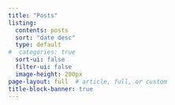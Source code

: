 ```yaml
---
title: "Posts"
listing:
  contents: posts
  sort: "date desc"
  type: default
#  categories: true
  sort-ui: false
  filter-ui: false
  image-height: 200px
page-layout: full  # article, full, or custom
title-block-banner: true
---
```

